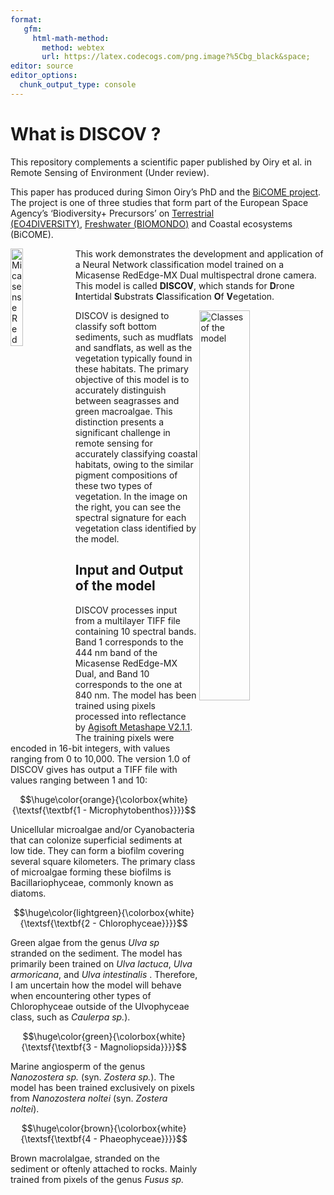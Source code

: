 ```yaml
---
format: 
   gfm:
     html-math-method: 
       method: webtex
       url: https://latex.codecogs.com/png.image?%5Cbg_black&space;
editor: source
editor_options: 
  chunk_output_type: console
---
```


# What is DISCOV ? 

This repository complements a scientific paper published by Oiry et al. in Remote Sensing of Environment (Under review).

This paper has produced during Simon Oiry's PhD and the [BiCOME project](https://bicome.info). The project is one of three studies that form part of the European Space Agency's 'Biodiversity+ Precursors' on [Terrestrial (EO4DIVERSITY)](https://www.eo4diversity.info/), [Freshwater (BIOMONDO)](https://www.biomondo.info/) and Coastal ecosystems (BiCOME).


<img src="Data/figs/Micasense_Dual_MX.png" align="left" width="20%" title="Micasense RedEdge-MX Dual">

This work demonstrates the development and application of a Neural Network classification model trained on a Micasense RedEdge-MX Dual multispectral drone camera. This model is called **DISCOV**, which stands for **D**rone **I**ntertidal **S**ubstrats **C**lassification **O**f **V**egetation.


<img src="Data/figs/Figure2.jpg" width="40%" align="right"
title="Classes of the model">

DISCOV is designed to classify soft bottom sediments, such as mudflats and sandflats, as well as the vegetation typically found in these habitats. The primary objective of this model is to accurately distinguish between seagrasses and green macroalgae. This distinction presents a significant challenge in remote sensing for accurately classifying coastal habitats, owing to the similar pigment compositions of these two types of vegetation. In the image on the right, you can see the spectral signature for each vegetation class identified by the model. 

## Input and Output of the model

DISCOV processes input from a multilayer TIFF file containing 10 spectral bands. Band 1 corresponds to the 444 nm band of the Micasense RedEdge-MX Dual, and Band 10 corresponds to the one at 840 nm. The model has been trained using pixels processed into reflectance by [Agisoft Metashape V2.1.1](https://www.agisoft.com). The training pixels were encoded in 16-bit integers, with values ranging from 0 to 10,000. The version 1.0 of DISCOV gives has output a TIFF file with values ranging between 1 and 10:

$$\huge\color{orange}{\colorbox{white}{\textsf{\textbf{1 - Microphytobenthos}}}}$$ 

Unicellular microalgae and/or Cyanobacteria that can colonize superficial sediments at low tide. They can form a biofilm covering several square kilometers. The primary class of microalgae forming these biofilms is Bacillariophyceae, commonly known as diatoms.


$$\huge\color{lightgreen}{\colorbox{white}{\textsf{\textbf{2 - Chlorophyceae}}}}$$

Green algae from the genus *Ulva sp* stranded on the sediment. The model has primarily been trained on *Ulva lactuca*, *Ulva armoricana*, and *Ulva intestinalis* . Therefore, I am uncertain how the model will behave when encountering other types of Chlorophyceae outside of the Ulvophyceae class, such as  *Caulerpa sp.*). 

$$\huge\color{green}{\colorbox{white}{\textsf{\textbf{3 - Magnoliopsida}}}}$$

Marine angiosperm of the genus *Nanozostera sp.* (syn. *Zostera sp.*). The model has been trained exclusively on pixels from *Nanozostera noltei* (syn. *Zostera noltei*). 

$$\huge\color{brown}{\colorbox{white}{\textsf{\textbf{4 - Phaeophyceae}}}}$$

Brown macrolalgae, stranded on the sediment or oftenly attached to rocks. Mainly trained from pixels of the genus *Fusus sp.*


